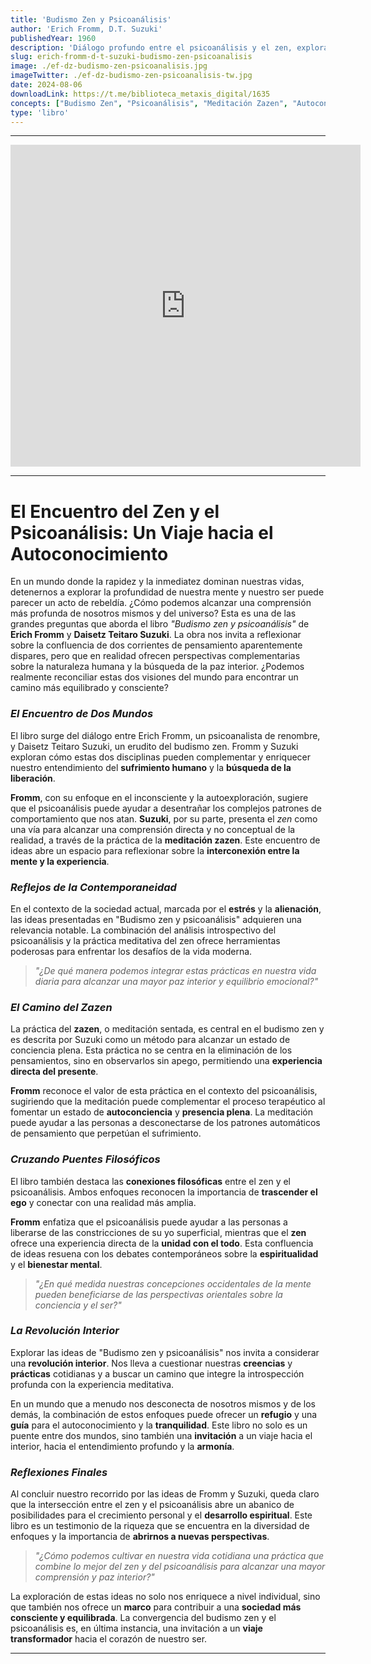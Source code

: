 ```yaml
---
title: 'Budismo Zen y Psicoanálisis'
author: 'Erich Fromm, D.T. Suzuki'
publishedYear: 1960
description: 'Diálogo profundo entre el psicoanálisis y el zen, explorando el sufrimiento humano y la liberación. Fromm y Suzuki ofrecen una visión complementaria del autoconocimiento a través de la meditación y la introspección.'
slug: erich-fromm-d-t-suzuki-budismo-zen-psicoanalisis
image: ./ef-dz-budismo-zen-psicoanalisis.jpg
imageTwitter: ./ef-dz-budismo-zen-psicoanalisis-tw.jpg
date: 2024-08-06
downloadLink: https://t.me/biblioteca_metaxis_digital/1635
concepts: ["Budismo Zen", "Psicoanálisis", "Meditación Zazen", "Autoconocimiento", "Crecimiento Personal", "Erich Fromm y Daisetz Teitaro Suzuki"]
type: 'libro'
---
```


---

<iframe width="560" height="515" src="https://www.youtube.com/embed/AV-Gpe5siZ8?si=mcX8KNr8-S9ck8Zl" title="YouTube video player" frameborder="0" allow="accelerometer; autoplay; clipboard-write; encrypted-media; gyroscope; picture-in-picture; web-share" referrerpolicy="strict-origin-when-cross-origin" allowfullscreen></iframe>

---

# El Encuentro del Zen y el Psicoanálisis: Un Viaje hacia el Autoconocimiento

En un mundo donde la rapidez y la inmediatez dominan nuestras vidas, detenernos a explorar la profundidad de nuestra mente y nuestro ser puede parecer un acto de rebeldía. ¿Cómo podemos alcanzar una comprensión más profunda de nosotros mismos y del universo? Esta es una de las grandes preguntas que aborda el libro _"Budismo zen y psicoanálisis"_ de **Erich Fromm** y **Daisetz Teitaro Suzuki**. La obra nos invita a reflexionar sobre la confluencia de dos corrientes de pensamiento aparentemente dispares, pero que en realidad ofrecen perspectivas complementarias sobre la naturaleza humana y la búsqueda de la paz interior. ¿Podemos realmente reconciliar estas dos visiones del mundo para encontrar un camino más equilibrado y consciente?

### _El Encuentro de Dos Mundos_

El libro surge del diálogo entre Erich Fromm, un psicoanalista de renombre, y Daisetz Teitaro Suzuki, un erudito del budismo zen. Fromm y Suzuki exploran cómo estas dos disciplinas pueden complementar y enriquecer nuestro entendimiento del **sufrimiento humano** y la **búsqueda de la liberación**. 

**Fromm**, con su enfoque en el inconsciente y la autoexploración, sugiere que el psicoanálisis puede ayudar a desentrañar los complejos patrones de comportamiento que nos atan. **Suzuki**, por su parte, presenta el _zen_ como una vía para alcanzar una comprensión directa y no conceptual de la realidad, a través de la práctica de la **meditación zazen**. Este encuentro de ideas abre un espacio para reflexionar sobre la **interconexión entre la mente y la experiencia**.

### _Reflejos de la Contemporaneidad_

En el contexto de la sociedad actual, marcada por el **estrés** y la **alienación**, las ideas presentadas en "Budismo zen y psicoanálisis" adquieren una relevancia notable. La combinación del análisis introspectivo del psicoanálisis y la práctica meditativa del zen ofrece herramientas poderosas para enfrentar los desafíos de la vida moderna. 

> _"¿De qué manera podemos integrar estas prácticas en nuestra vida diaria para alcanzar una mayor paz interior y equilibrio emocional?"_

### _El Camino del Zazen_

La práctica del **zazen**, o meditación sentada, es central en el budismo zen y es descrita por Suzuki como un método para alcanzar un estado de conciencia plena. Esta práctica no se centra en la eliminación de los pensamientos, sino en observarlos sin apego, permitiendo una **experiencia directa del presente**.

**Fromm** reconoce el valor de esta práctica en el contexto del psicoanálisis, sugiriendo que la meditación puede complementar el proceso terapéutico al fomentar un estado de **autoconciencia** y **presencia plena**. La meditación puede ayudar a las personas a desconectarse de los patrones automáticos de pensamiento que perpetúan el sufrimiento.

### _Cruzando Puentes Filosóficos_

El libro también destaca las **conexiones filosóficas** entre el zen y el psicoanálisis. Ambos enfoques reconocen la importancia de **trascender el ego** y conectar con una realidad más amplia. 

**Fromm** enfatiza que el psicoanálisis puede ayudar a las personas a liberarse de las constricciones de su yo superficial, mientras que el **zen** ofrece una experiencia directa de la **unidad con el todo**. Esta confluencia de ideas resuena con los debates contemporáneos sobre la **espiritualidad** y el **bienestar mental**.

> _"¿En qué medida nuestras concepciones occidentales de la mente pueden beneficiarse de las perspectivas orientales sobre la conciencia y el ser?"_

### _La Revolución Interior_

Explorar las ideas de "Budismo zen y psicoanálisis" nos invita a considerar una **revolución interior**. Nos lleva a cuestionar nuestras **creencias** y **prácticas** cotidianas y a buscar un camino que integre la introspección profunda con la experiencia meditativa. 

En un mundo que a menudo nos desconecta de nosotros mismos y de los demás, la combinación de estos enfoques puede ofrecer un **refugio** y una **guía** para el autoconocimiento y la **tranquilidad**. Este libro no solo es un puente entre dos mundos, sino también una **invitación** a un viaje hacia el interior, hacia el entendimiento profundo y la **armonía**.

### _Reflexiones Finales_

Al concluir nuestro recorrido por las ideas de Fromm y Suzuki, queda claro que la intersección entre el zen y el psicoanálisis abre un abanico de posibilidades para el crecimiento personal y el **desarrollo espiritual**. Este libro es un testimonio de la riqueza que se encuentra en la diversidad de enfoques y la importancia de **abrirnos a nuevas perspectivas**.

> _"¿Cómo podemos cultivar en nuestra vida cotidiana una práctica que combine lo mejor del zen y del psicoanálisis para alcanzar una mayor comprensión y paz interior?"_

La exploración de estas ideas no solo nos enriquece a nivel individual, sino que también nos ofrece un **marco** para contribuir a una **sociedad más consciente y equilibrada**. La convergencia del budismo zen y el psicoanálisis es, en última instancia, una invitación a un **viaje transformador** hacia el corazón de nuestro ser.

---
